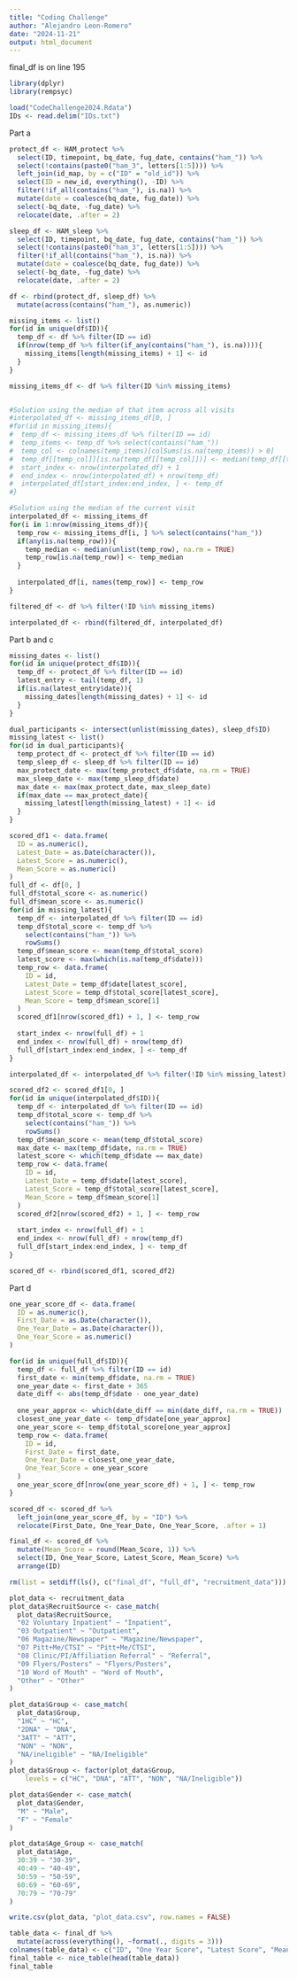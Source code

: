 ```yaml
---
title: "Coding Challenge"
author: "Alejandro Leon-Romero"
date: "2024-11-21"
output: html_document
---
```

final_df is on line 195
```r
library(dplyr)
library(rempsyc)
```

```r
load("CodeChallenge2024.Rdata")
IDs <- read.delim("IDs.txt")
```
Part a
```r
protect_df <- HAM_protect %>% 
  select(ID, timepoint, bq_date, fug_date, contains("ham_")) %>%
  select(!contains(paste0("ham_3", letters[1:5]))) %>%
  left_join(id_map, by = c("ID" = "old_id")) %>%
  select(ID = new_id, everything(), -ID) %>%
  filter(!if_all(contains("ham_"), is.na)) %>%
  mutate(date = coalesce(bq_date, fug_date)) %>%
  select(-bq_date, -fug_date) %>%
  relocate(date, .after = 2)

sleep_df <- HAM_sleep %>%
  select(ID, timepoint, bq_date, fug_date, contains("ham_")) %>%
  select(!contains(paste0("ham_3", letters[1:5]))) %>%
  filter(!if_all(contains("ham_"), is.na)) %>%
  mutate(date = coalesce(bq_date, fug_date)) %>%
  select(-bq_date, -fug_date) %>%
  relocate(date, .after = 2)

df <- rbind(protect_df, sleep_df) %>% 
  mutate(across(contains("ham_"), as.numeric))
```

```r
missing_items <- list()
for(id in unique(df$ID)){
  temp_df <- df %>% filter(ID == id)
  if(nrow(temp_df %>% filter(if_any(contains("ham_"), is.na)))){
    missing_items[length(missing_items) + 1] <- id
  }
}

missing_items_df <- df %>% filter(ID %in% missing_items)


#Solution using the median of that item across all visits
#interpolated_df <- missing_items_df[0, ]
#for(id in missing_items){
#  temp_df <- missing_items_df %>% filter(ID == id)
#  temp_items <- temp_df %>% select(contains("ham_"))
#  temp_col <- colnames(temp_items)[colSums(is.na(temp_items)) > 0]
#  temp_df[[temp_col]][is.na(temp_df[[temp_col]])] <- median(temp_df[[temp_col]], na.rm = TRUE)
#  start_index <- nrow(interpolated_df) + 1
#  end_index <- nrow(interpolated_df) + nrow(temp_df)
#  interpolated_df[start_index:end_index, ] <- temp_df
#}

#Solution using the median of the current visit
interpolated_df <- missing_items_df
for(i in 1:nrow(missing_items_df)){
  temp_row <- missing_items_df[i, ] %>% select(contains("ham_"))
  if(any(is.na(temp_row))){
    temp_median <- median(unlist(temp_row), na.rm = TRUE)
    temp_row[is.na(temp_row)] <- temp_median
  }
  
  interpolated_df[i, names(temp_row)] <- temp_row
}

filtered_df <- df %>% filter(!ID %in% missing_items)

interpolated_df <- rbind(filtered_df, interpolated_df)
```
Part b and c
```r
missing_dates <- list()
for(id in unique(protect_df$ID)){
  temp_df <- protect_df %>% filter(ID == id)
  latest_entry <- tail(temp_df, 1)
  if(is.na(latest_entry$date)){
    missing_dates[length(missing_dates) + 1] <- id
  }
}

dual_participants <- intersect(unlist(missing_dates), sleep_df$ID)
missing_latest <- list()
for(id in dual_participants){
  temp_protect_df <- protect_df %>% filter(ID == id)
  temp_sleep_df <- sleep_df %>% filter(ID == id)
  max_protect_date <- max(temp_protect_df$date, na.rm = TRUE)
  max_sleep_date <- max(temp_sleep_df$date)
  max_date <- max(max_protect_date, max_sleep_date)
  if(max_date == max_protect_date){
    missing_latest[length(missing_latest) + 1] <- id
  }
}

scored_df1 <- data.frame(
  ID = as.numeric(),
  Latest_Date = as.Date(character()),
  Latest_Score = as.numeric(),
  Mean_Score = as.numeric()
)
full_df <- df[0, ]
full_df$total_score <- as.numeric()
full_df$mean_score <- as.numeric()
for(id in missing_latest){
  temp_df <- interpolated_df %>% filter(ID == id)
  temp_df$total_score <- temp_df %>%
    select(contains("ham_")) %>% 
    rowSums()
  temp_df$mean_score <- mean(temp_df$total_score)
  latest_score <- max(which(is.na(temp_df$date)))
  temp_row <- data.frame(
    ID = id,
    Latest_Date = temp_df$date[latest_score],
    Latest_Score = temp_df$total_score[latest_score],
    Mean_Score = temp_df$mean_score[1]
  )
  scored_df1[nrow(scored_df1) + 1, ] <- temp_row
  
  start_index <- nrow(full_df) + 1
  end_index <- nrow(full_df) + nrow(temp_df)
  full_df[start_index:end_index, ] <- temp_df
}

interpolated_df <- interpolated_df %>% filter(!ID %in% missing_latest)

scored_df2 <- scored_df1[0, ]
for(id in unique(interpolated_df$ID)){
  temp_df <- interpolated_df %>% filter(ID == id)
  temp_df$total_score <- temp_df %>%
    select(contains("ham_")) %>%
    rowSums()
  temp_df$mean_score <- mean(temp_df$total_score)
  max_date <- max(temp_df$date, na.rm = TRUE)
  latest_score <- which(temp_df$date == max_date)
  temp_row <- data.frame(
    ID = id,
    Latest_Date = temp_df$date[latest_score],
    Latest_Score = temp_df$total_score[latest_score],
    Mean_Score = temp_df$mean_score[1]
  )
  scored_df2[nrow(scored_df2) + 1, ] <- temp_row
  
  start_index <- nrow(full_df) + 1
  end_index <- nrow(full_df) + nrow(temp_df)
  full_df[start_index:end_index, ] <- temp_df
}

scored_df <- rbind(scored_df1, scored_df2)
```

Part d
```r
one_year_score_df <- data.frame(
  ID = as.numeric(),
  First_Date = as.Date(character()),
  One_Year_Date = as.Date(character()),
  One_Year_Score = as.numeric()
)

for(id in unique(full_df$ID)){
  temp_df <- full_df %>% filter(ID == id)
  first_date <- min(temp_df$date, na.rm = TRUE)
  one_year_date <- first_date + 365
  date_diff <- abs(temp_df$date - one_year_date)
  
  one_year_approx <- which(date_diff == min(date_diff, na.rm = TRUE))
  closest_one_year_date <- temp_df$date[one_year_approx]
  one_year_score <- temp_df$total_score[one_year_approx]
  temp_row <- data.frame(
    ID = id,
    First_Date = first_date,
    One_Year_Date = closest_one_year_date,
    One_Year_Score = one_year_score
  )
  one_year_score_df[nrow(one_year_score_df) + 1, ] <- temp_row
}

scored_df <- scored_df %>%
  left_join(one_year_score_df, by = "ID") %>%
  relocate(First_Date, One_Year_Date, One_Year_Score, .after = 1)
```

```r
final_df <- scored_df %>%
  mutate(Mean_Score = round(Mean_Score, 1)) %>%
  select(ID, One_Year_Score, Latest_Score, Mean_Score) %>%
  arrange(ID)

rm(list = setdiff(ls(), c("final_df", "full_df", "recruitment_data")))
```

```r
plot_data <- recruitment_data
plot_data$RecruitSource <- case_match(
  plot_data$RecruitSource,
  "02 Voluntary Inpatient" ~ "Inpatient",
  "03 Outpatient" ~ "Outpatient",
  "06 Magazine/Newspaper" ~ "Magazine/Newspaper",
  "07 Pitt+Me/CTSI" ~ "Pitt+Me/CTSI",
  "08 Clinic/PI/Affiliation Referral" ~ "Referral",
  "09 Flyers/Posters" ~ "Flyers/Posters",
  "10 Word of Mouth" ~ "Word of Mouth",
  "Other" ~ "Other"
)

plot_data$Group <- case_match(
  plot_data$Group,
  "1HC" ~ "HC",
  "2DNA" ~ "DNA",
  "3ATT" ~ "ATT",
  "NON" ~ "NON",
  "NA/ineligible" ~ "NA/Ineligible"
)
plot_data$Group <- factor(plot_data$Group, 
    levels = c("HC", "DNA", "ATT", "NON", "NA/Ineligible"))

plot_data$Gender <- case_match(
  plot_data$Gender,
  "M" ~ "Male",
  "F" ~ "Female"
)

plot_data$Age_Group <- case_match(
  plot_data$Age,
  30:39 ~ "30-39",
  40:49 ~ "40-49",
  50:59 ~ "50-59",
  60:69 ~ "60-69",
  70:79 ~ "70-79"
)

write.csv(plot_data, "plot_data.csv", row.names = FALSE)
```

```r
table_data <- final_df %>% 
  mutate(across(everything(), ~format(., digits = 3)))
colnames(table_data) <- c("ID", "One Year Score", "Latest Score", "Mean Score")
final_table <- nice_table(head(table_data))
final_table
```